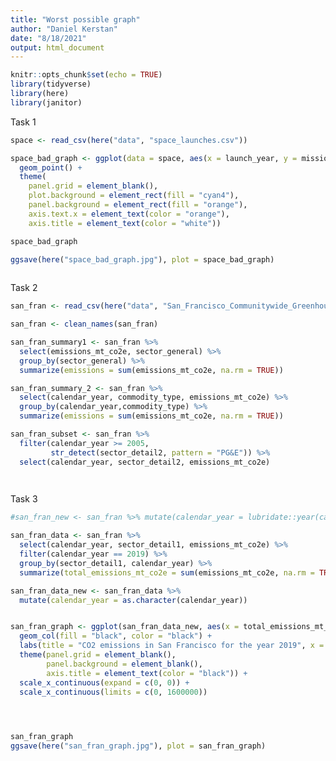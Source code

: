 ```yaml
---
title: "Worst possible graph"
author: "Daniel Kerstan"
date: "8/18/2021"
output: html_document
---
```


```r
knitr::opts_chunk$set(echo = TRUE)
library(tidyverse)
library(here)
library(janitor)
```
Task 1

```r
space <- read_csv(here("data", "space_launches.csv"))
```
```r
space_bad_graph <- ggplot(data = space, aes(x = launch_year, y = mission)) +
  geom_point() +
  theme(
    panel.grid = element_blank(),
    plot.background = element_rect(fill = "cyan4"),
    panel.background = element_rect(fill = "orange"),
    axis.text.x = element_text(color = "orange"),
    axis.title = element_text(color = "white"))

space_bad_graph

ggsave(here("space_bad_graph.jpg"), plot = space_bad_graph)
    

```




Task 2
```r
san_fran <- read_csv(here("data", "San_Francisco_Communitywide_Greenhouse_Gas_Inventory.csv"))

san_fran <- clean_names(san_fran)
```

```r
san_fran_summary1 <- san_fran %>% 
  select(emissions_mt_co2e, sector_general) %>% 
  group_by(sector_general) %>% 
  summarize(emissions = sum(emissions_mt_co2e, na.rm = TRUE))
```

```r
san_fran_summary_2 <- san_fran %>% 
  select(calendar_year, commodity_type, emissions_mt_co2e) %>% 
  group_by(calendar_year,commodity_type) %>% 
  summarize(emissions = sum(emissions_mt_co2e, na.rm = TRUE))
```
```r
san_fran_subset <- san_fran %>% 
  filter(calendar_year >= 2005,
         str_detect(sector_detail2, pattern = "PG&E")) %>%
  select(calendar_year, sector_detail2, emissions_mt_co2e)

  
```

Task 3

```r
#san_fran_new <- san_fran %>% mutate(calendar_year = lubridate::year(calendar_year))
```


```r
san_fran_data <- san_fran %>% 
  select(calendar_year, sector_detail1, emissions_mt_co2e) %>% 
  filter(calendar_year == 2019) %>% 
  group_by(sector_detail1, calendar_year) %>% 
  summarize(total_emissions_mt_co2e = sum(emissions_mt_co2e, na.rm = TRUE))
```

```r
san_fran_data_new <- san_fran_data %>% 
  mutate(calendar_year = as.character(calendar_year))



```

```r


san_fran_graph <- ggplot(san_fran_data_new, aes(x = total_emissions_mt_co2e, y = forcats::fct_reorder(sector_detail1,total_emissions_mt_co2e))) +
  geom_col(fill = "black", color = "black") +
  labs(title = "CO2 emissions in San Francisco for the year 2019", x = "Metric tons of carbon dioxide equivalent", y = "Sector") +
  theme(panel.grid = element_blank(),
        panel.background = element_blank(),
        axis.title = element_text(color = "black")) +
  scale_x_continuous(expand = c(0, 0)) +
  scale_x_continuous(limits = c(0, 1600000))
  



san_fran_graph
ggsave(here("san_fran_graph.jpg"), plot = san_fran_graph)
```

